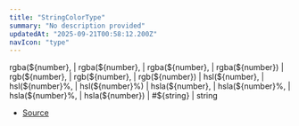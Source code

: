 ```yaml
---
title: "StringColorType"
summary: "No description provided"
updatedAt: "2025-09-21T00:58:12.200Z"
navIcon: "type"
---
```



rgba(\$\{number},  \| rgba(\$\{number},  \| rgba(\$\{number},  \| rgba(\$\{number}) \| rgb(\$\{number},  \| rgb(\$\{number},  \| rgb(\$\{number}) \| hsl(\$\{number},  \| hsl(\$\{number}%,  \| hsl(\$\{number}%) \| hsla(\$\{number},  \| hsla(\$\{number}%,  \| hsla(\$\{number}%,  \| hsla(\$\{number}) \| #\$\{string} \| string

- [Source](https://github.com/NMMTY/LazyCanvas/blob/1d5786684b8ca8d543a4533b2b64f8d093b1e426/packages/lazycanvas/src/types/types.d.ts#L38)